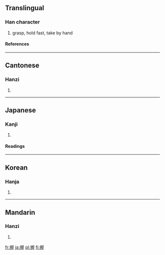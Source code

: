 ==Translingual==
===Han character===
{{Han char|rn=64|rad=手|as=09|sn=12|four=5701<sub>4</sub>|canj=手尸一土 (QSMG)|ids=⿰[[扌]][[屋]]}}
# grasp, hold fast, take by hand
====References====
{{Han ref|kx=0443.070|dkj=12366|dj=0794.080|hdz=31925.070|uh=63E1|ud=25569|bh=B4A4|bd=46244}}
----

==Cantonese==
===Hanzi===
{{yue-hanzi|jyut=aak1, ak1|y=ak1}}
# {{defn|Cantonese}}
----
==Japanese==
===Kanji===
{{ja-kanji|grade=c|rs=手09}}
# {{defn|Japanese}} 
====Readings====
{{ja-readings|on=[[あく]] (aku)|kun=[[にぎる]] (nigiru), [[にぎり]] (nigiri)}}
----
==Korean==
===Hanja===
{{ko-hanja|hangeul=악|eumhun=|rv=ak|mr=ak|y=ak}}
# {{defn|Korean}}
----
==Mandarin==
===Hanzi===
{{cmn-hanzi|pin=[[wò]] ([[wo4]])|wg=wo<sup>4</sup>}}
# {{defn|Mandarin}}

[[fr:握]]
[[ja:握]]
[[pl:握]]
[[fi:握]]